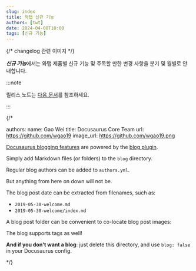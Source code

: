 ```yaml
---
slug: index
title: 와탭 신규 기능
authors: [twt]
date: 2024-04-08T10:00
tags: [신규 기능]
---
```


{/* changelog 관련 이미지 */}

***신규 기능***에서는 와탭 제품별 신규 기능 및 주목할 만한 변경 사항을 분기 및 월별로 안내합니다. 

:::note 

릴리스 노트는 [다음 문서](https://docs.whatap.io/release-notes)를 참조하세요.

:::


{/* 


authors:
  name: Gao Wei
  title: Docusaurus Core Team
  url: https://github.com/wgao19
  image_url: https://github.com/wgao19.png


[Docusaurus blogging features](https://docusaurus.io/docs/blog) are powered by the [blog plugin](https://docusaurus.io/docs/api/plugins/@docusaurus/plugin-content-blog).

Simply add Markdown files (or folders) to the `blog` directory.

Regular blog authors can be added to `authors.yml`.


But anything from here on down will not be.


The blog post date can be extracted from filenames, such as:

- `2019-05-30-welcome.md`
- `2019-05-30-welcome/index.md`

A blog post folder can be convenient to co-locate blog post images:

The blog supports tags as well!

**And if you don't want a blog**: just delete this directory, and use `blog: false` in your Docusaurus config. 

*/}